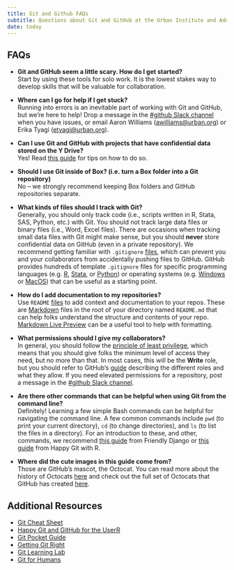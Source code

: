 ```yaml
---
title: Git and Github FAQs 
subtitle: Questions about Git and GitHub at the Urban Institute and Additional Resources 
date: today
---
```


## FAQs 
* **Git and GitHub seem a little scary. How do I get started?**  
Start by using these tools for solo work. It is the lowest stakes way to develop skills that will be valuable for collaboration.

* **Where can I go for help if I get stuck?**  
Running into errors is an inevitable part of working with Git and GitHub, but we're here to help! Drop a message in the [#github Slack channel](https://theurbaninstitute.slack.com/archives/C6J9AALDR) when you have issues, or email Aaron Williams ([awilliams@urban.org](mailto:awilliams@urban.org)) or Erika Tyagi ([etyagi@urban.org](mailto:etyagi@urban.org)).  

* **Can I use Git and GitHub with projects that have confidential data stored on the Y Drive?**  
Yes! Read [this guide](confidential-data-and-git.html) for tips on how to do so. 

* **Should I use Git inside of Box? (i.e. turn a Box folder into a Git repository)**  
No – we strongly recommend keeping Box folders and GitHub repositories separate. 

* **What kinds of files should I track with Git?**  
Generally, you should only track code (i.e., scripts written in R, Stata, SAS, Python, etc.) with Git. You should not track large data files or binary files (i.e., Word, Excel files). There are occasions when tracking small data files with Git might make sense, but you should **never** store confidential data on GitHub (even in a private repository). We recommend getting familiar with `.gitignore` [files](https://www.freecodecamp.org/news/gitignore-what-is-it-and-how-to-add-to-repo/), which can prevent you and your collaborators from accidentally pushing files to GitHub. GitHub provides hundreds of template `.gitignore` files for specific programming languages (e.g. [R](https://github.com/github/gitignore/blob/main/R.gitignore), [Stata](https://github.com/github/gitignore/blob/main/Global/Stata.gitignore), or [Python](https://github.com/github/gitignore/blob/main/Python.gitignore)) or operating systems (e.g. [Windows](https://github.com/github/gitignore/blob/main/Global/Windows.gitignore) or [MacOS](https://github.com/github/gitignore/blob/main/Global/macOS.gitignore)) that can be useful as a starting point. 

* **How do I add documentation to my repositories?**  
Use `README` [files](https://www.freecodecamp.org/news/how-to-write-a-good-readme-file/) to add context and documentation to your repos. These are [Markdown](https://www.markdownguide.org/getting-started/) files in the root of your directory named `README.md` that can help folks understand the structure and contents of your repo. [Markdown Live Preview](https://markdownlivepreview.com/) can be a useful tool to help with formatting. 

* **What permissions should I give my collaborators?**  
In general, you should follow the [principle of least privilege](https://en.wikipedia.org/wiki/Principle_of_least_privilege), which means that you should give folks the minimum level of access they need, but no more than that. In most cases, this will be the **Write** role, but you should refer to GitHub's [guide](https://docs.github.com/en/organizations/managing-access-to-your-organizations-repositories/repository-roles-for-an-organization) describing the different roles and what they allow. If you need elevated permissions for a repository, post a message in the [#github Slack channel](https://theurbaninstitute.slack.com/archives/C6J9AALDR).  

* **Are there other commands that can be helpful when using Git from the command line?**  
Definitely! Learning a few simple Bash commands can be helpful for navigating the command line. A few common commands include `pwd` (to print your current directory), `cd` (to change directories), and `ls` (to list the files in a directory). For an introduction to these, and other, commands, we recommend [this guide](https://friendly-101.readthedocs.io/en/latest/commandline.html) from Friendly Django or [this guide](https://happygitwithr.com/shell.html) from Happy Git with R.

* **Where did the cute images in this guide come from?**  
Those are GitHub's mascot, the Octocat. You can read more about the history of Octocats [here](https://cameronmcefee.com/work/the-octocat/) and check out the full set of Octocats that GitHub has created [here](https://octodex.github.com/). 

## Additional Resources 

- [Git Cheat Sheet](https://education.github.com/git-cheat-sheet-education.pdf)
- [Happy Git and GitHub for the UserR](https://happygitwithr.com/)
- [Git Pocket Guide](https://www.amazon.com/Git-Pocket-Guide-Working-Introduction/dp/1449325866)
- [Getting Git Right](https://www.atlassian.com/git)
- [Git Learning Lab](https://lab.github.com/)
- [Git for Humans](https://speakerdeck.com/alicebartlett/git-for-humans)
